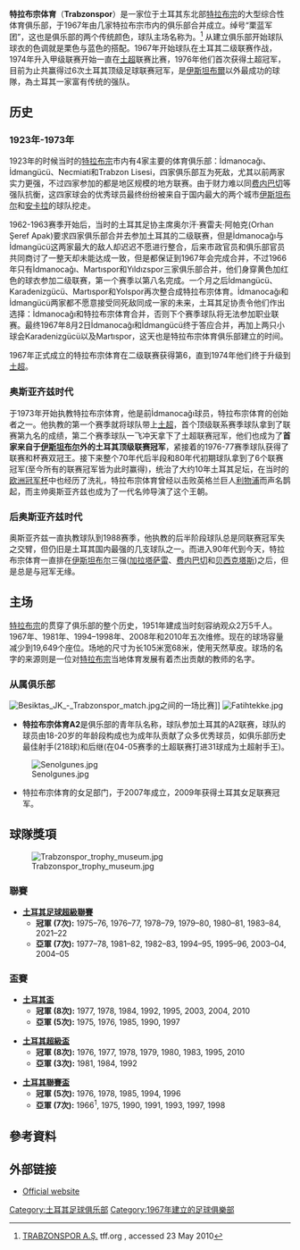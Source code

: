 {{noteTA
|G1=Football
}}

{{Infobox football club
| clubname   = 特拉布宗<br>Trabzonspor
| image      = [[File:Trabzonspor.png|200px]]
| caption    = 
| fullname   = Trabzonspor A.Ş.
| nickname   = ''Bordo-Mavililer''<br />(栗蓝军团)
| founded    = 1967年8月2日
| ground     = {{link-en|侯赛因·阿夫尼·阿克尔球场|Hüseyin Avni Aker Stadium}}<br/> [[特拉布宗|特拉布宗]]
| capacity   = 19,649
| owntitle   = 
| owner      = 
| chrtitle   = 主席
| chairman   = 萨德里·塞纳尔
| mgrtitle   = 主教練
| manager    = {{le|Abdullah Avcı}}
| league     = [[土耳其足球超級聯賽|土耳其足球超級聯賽]]
| season     = 2021–22
| position   = 土超，第 1 位
| website    = http://trabzonspor.org.tr/
| pattern_la1   = _trabzonspor2021h
| pattern_b1    = _trabzonspor2021h
| pattern_ra1   = _trabzonspor2021h
| pattern_sh1   = _trabzonspor2021h
| pattern_so1   =
| leftarm1      = 660000
| body1         = 660000
| rightarm1     = 660000
| shorts1       = 660000
| socks1        = 660000
| pattern_la2   = _trabzonspor2021a
| pattern_b2    = _trabzonspor2021a
| pattern_ra2   = _trabzonspor2021a
| pattern_sh2   = _trabzonspor2021a
| pattern_so2   =
| leftarm2      = FFFFFF
| body2         = FFFFFF
| rightarm2     = FFFFFF
| shorts2       = FFFFFF
| socks2        = FFFFFF
| pattern_la3   = _trabzonspor2021t
| pattern_b3    = _trabzonspor2021t
| pattern_ra3   = _trabzonspor2021t
| pattern_sh3   = _trabzonspor2021t
| pattern_so3   = _trabzonspor2021t
| leftarm3      = 303841
| body3         = 303841
| rightarm3     = 303841
| shorts3       = 303841
| socks3        = 303841
}}

'''特拉布宗体育'''（'''Trabzonspor'''）是一家位于土耳其东北部[[特拉布宗|特拉布宗]]的大型综合性体育俱乐部，于1967年由几家特拉布宗市内的俱乐部合并成立。绰号“栗蓝军团”，这也是俱乐部的两个传统颜色，球队主场名称为{{link-en|侯赛因·阿夫尼·阿克尔球场|Hüseyin Avni Aker Stadium}}。<ref name=tff>[http://www.tff.org/Default.aspx?pageId=28&kulupId=3596 TRABZONSPOR A.Ş.] {{Wayback|url=http://www.tff.org/Default.aspx?pageId=28&kulupId=3596 |date=20151203011928 }} tff.org {{tr icon}}, accessed 23 May 2010</ref> 从建立俱乐部开始球队球衣的色调就是栗色与蓝色的搭配。1967年开始球队在土耳其二级联赛作战，1974年升入甲级联赛开始一直在[[土超|土超]]联赛比赛，1976年他们首次获得土超冠军，目前为止共赢得过6次土耳其顶级足球联赛冠军，是[[伊斯坦布爾|伊斯坦布爾]]以外最成功的球隊，為土耳其一家富有传统的强队。

== 历史 ==
===1923年-1973年===
1923年的时候当时的[[特拉布宗|特拉布宗]]市内有4家主要的体育俱乐部：İdmanocağı、İdmangücü、Necmiati和Trabzon Lisesi，四家俱乐部互为死敌，尤其以前两家实力更强，不过四家参加的都是地区规模的地方联赛。由于财力难以同[[费内巴切|费内巴切]]等强队抗衡，这四家球会的优秀球员最终纷纷被来自于国内最大的两个城市[[伊斯坦布尔|伊斯坦布尔]]和[[安卡拉|安卡拉]]的球队挖走。

1962-1963赛季开始后，当时的土耳其足协主席奥尔汗·赛雷夫·阿帕克(Orhan Şeref Apak)要求四家俱乐部合并去参加土耳其的二级联赛，但是İdmanocağı与İdmangücü这两家最大的敌人却迟迟不愿进行整合，后来市政官员和俱乐部官员共同商讨了一整天却未能达成一致，但是都保证到1967年会完成合并，不过1966年只有İdmanocağı、Martıspor和Yıldızspor三家俱乐部合并，他们身穿黄色加红色的球衣参加二级联赛，第一个赛季以第八名完成。一个月之后İdmangücü、Karadenizgücü、Martıspor和Yolspor再次整合成特拉布宗体育。İdmanocağı和İdmangücü两家都不愿意接受同死敌同成一家的未来，土耳其足协责令他们作出选择：İdmanocağı和特拉布宗体育合并，否则下个赛季球队将无法参加职业联赛。最终1967年8月2日İdmanocağı和İdmangücü终于答应合并，再加上两只小球会Karadenizgücü以及Martıspor，这天也是特拉布宗体育俱乐部建立的时间。

1967年正式成立的特拉布宗体育在二级联赛获得第6，直到1974年他们终于升级到[[土超|土超]]。

===奥斯亚齐兹时代===
{{link-en|阿密特·苏亚特·奥斯亚齐兹|Ahmet Suat Özyazıcı}}于1973年开始执教特拉布宗体育，他是前İdmanocağı球员，特拉布宗体育的创始者之一。他执教的第一个赛季就将球队带上[[土超|土超]]，首个顶级联系赛季球队拿到了联赛第九名的成绩，第二个赛季球队一飞冲天拿下了土超联赛冠军，他们也成为了'''首家来自于[[伊斯坦布尔|伊斯坦布尔]]外的土耳其顶级联赛冠军'''，紧接着的1976-77赛季球队获得了联赛和杯赛双冠王。接下来整个70年代后半段和80年代初期球队拿到了6个联赛冠军(至今所有的联赛冠军皆为此时赢得)，统治了大约10年土耳其足坛，在当时的[[欧洲冠军杯|欧洲冠军杯]]中也经历了洗礼，特拉布宗体育曾经以击败英格兰巨人[[利物浦足球俱乐部|利物浦]]而声名鹊起，而主帅奥斯亚齐兹也成为了一代名帅导演了这个王朝。

===后奥斯亚齐兹时代===
奥斯亚齐兹一直执教球队到1988赛季，他执教的后半阶段球队总是同联赛冠军失之交臂，但仍旧是土耳其国内最强的几支球队之一。而进入90年代到今天，特拉布宗体育一直排在[[伊斯坦布尔|伊斯坦布尔]]三强([[加拉塔萨雷|加拉塔萨雷]]、[[费内巴切|费内巴切]]和[[贝西克塔斯|贝西克塔斯]])之后，但是总是与冠军无缘。

== 主场 ==


[[特拉布宗|特拉布宗]]的{{link-en|侯赛因·阿夫尼·阿克尔球场|Hüseyin Avni Aker Stadium}}贯穿了俱乐部的整个历史，1951年建成当时刻容纳观众2万5千人。1967年、1981年、1994–1998年、2008年和2010年五次维修。现在的球场容量减少到19,649个座位。场地的尺寸为长105米宽68米，使用天然草皮。球场的名字的来源则是一位对[[特拉布宗|特拉布宗]]当地体育发展有着杰出贡献的教师的名字。 

=== 从属俱乐部 ===
[[File:Besiktas_JK_-_Trabzonspor_match.jpg|thumb]]之间的一场比赛]]
[[File:Fatihtekke.jpg|thumb]]
*'''特拉布宗体育A2'''是俱乐部的青年队名称，球队参加土耳其的A2联赛，球队的球员由18-20岁的年龄段构成也为成年队贡献了众多优秀球员，如俱乐部历史最佳射手{{link-en|哈米·曼迪拉利|Hami Mandıralı}}(218球)和后继{{link-en|法蒂赫·特克|Fatih Tekke}}(在04-05赛季的土超联赛打进31球成为土超射手王)。

[[File:Senolgunes.jpg|thumb]]
*特拉布宗体育的女足部门，于2007年成立，2009年获得土耳其女足联赛冠军。

== 球隊獎項 ==
[[File:Trabzonspor_trophy_museum.jpg|thumb]]
=== 聯賽 ===
*'''[[土耳其足球超級聯賽|土耳其足球超級聯賽]]'''
**'''冠軍 (7次):''' 1975–76, 1976–77, 1978–79, 1979–80, 1980–81, 1983–84, 2021–22
**'''亞軍 (7次):''' 1977–78, 1981–82, 1982–83, 1994–95, 1995–96, 2003–04, 2004–05

=== 盃賽 ===
*'''[[土耳其盃|土耳其盃]]'''
**'''冠軍 (8次):''' 1977, 1978, 1984, 1992, 1995, 2003, 2004, 2010
**'''亞軍 (5次):''' 1975, 1976, 1985, 1990, 1997

*'''[[土耳其超級盃|土耳其超級盃]]'''
**'''冠軍 (8次):''' 1976, 1977, 1978, 1979, 1980, 1983, 1995, 2010
**'''亞軍 (3次):''' 1981, 1984, 1992

*'''[[土耳其聯賽盃|土耳其聯賽盃]]'''
**'''冠軍 (5次):''' 1976, 1978, 1985, 1994, 1996
**'''亞軍 (7次):''' 1966<sup>1</sup>, 1975, 1990, 1991, 1993, 1997, 1998

== 參考資料 ==
{{reflist|30em}}

==外部链接==

*[http://www.trabzonspor.org.tr/ Official website] {{Wayback|url=http://www.trabzonspor.org.tr/ |date=20110225114404 }} {{tr icon}}


{{土耳其超級足球聯賽}}
[[Category:土耳其足球俱乐部|Category:土耳其足球俱乐部]]
[[Category:1967年建立的足球俱樂部|Category:1967年建立的足球俱樂部]]